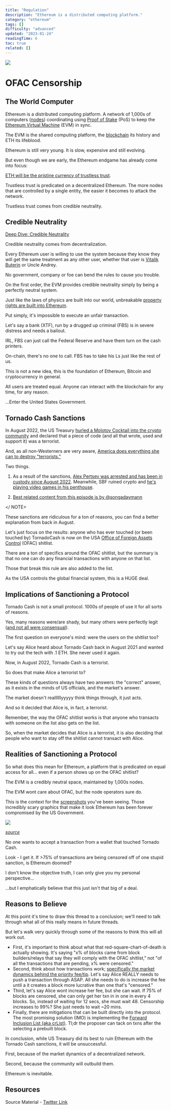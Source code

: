 ```yaml
---
title: "Regulation"
description: "Ethereum is a distributed computing platform."
category: "ethereum"
tags: []
difficulty: "advanced"
updated: "2023-01-24"
readingTime: 6
toc: true
related: []
---
```


![](/images/regulation-1.jpeg)

# OFAC Censorship

## The World Computer

Ethereum is a distributed computing platform. A network of 1,000s of computers ([nodes](/ethereum/node)) coordinating using [Proof of Stake](/ethereum/pos) (PoS) to keep the [Ethereum Virtual Machine](/ethereum/evm) (EVM) in sync.

The EVM is the shared computing platform, the [blockchain](/ethereum/blockchain) its history and ETH its lifeblood. 

Ethereum is still very young. It is slow, expensive and still evolving. 

But even though we are early, the Ethereum endgame has already come into focus:

[ETH will be the pristine currency of trustless trust](/ethereum/trustless-trust).

Trustless trust is predicated on a decentralized Ethereum. The more nodes that are controlled by a single entity, the easier it becomes to attack the network.

Trustless trust comes from credible neutrality. 

## Credible Neutrality

[Deep Dive: Credible Neutrality](/concepts/credible-neutrality)

Credible neutrality comes from decentralization.

Every Ethereum user is willing to use the system because they know they will get the same treatment as any other user, whether that user is [Vitalik Buterin](https://twitter.com/VitalikButerin) or Uncle Andrey.

No government, company or foe can bend the rules to cause you trouble.

On the first order, the EVM provides credible neutrality simply by being a perfectly neutral system. 

Just like the laws of physics are built into our world, unbreakable [property rights are built into Ethereum](/ethereum/internet-settlement).

Put simply, it's impossible to execute an unfair transaction.

Let's say a bank (XTF), run by a drugged up criminal (FBS) is in severe distress and needs a bailout.

IRL, FBS can just call the Federal Reserve and have them turn on the cash printers.

On-chain, there's no one to call. FBS has to take his Ls just like the rest of us.

This is not a new idea, this is the foundation of Ethereum, Bitcoin and cryptocurrency in general.

All users are treated equal. Anyone can interact with the blockchain for any time, for any reason.

...Enter the United States Government.

## Tornado Cash Sanctions

In August 2022, the US Treasury [hurled a Molotov Cocktail into the crypto community](https://home.treasury.gov/news/press-releases/jy0916) and declared that a piece of code (and all that wrote, used and support it) was a terrorist.

And, as all non-Westerners are very aware, [America does everything she can to destroy "terrorists."](/background/sanctions)

<NOTE>

Two things.

1) As a result of the sanctions, [Alex Pertsev was arrested and has been in custody since August 2022](https://www.coindesk.com/consensus-magazine/2022/12/05/alexey-pertsev-most-influential-2022/). Meanwhile, SBF ruined crypto and [he's playing video games in his penthouse](https://news.bitcoin.com/sbf-is-sleeping-better-playing-video-games-new-york-times-sam-bankman-fried-interview-dunked-on-for-going-soft-on-ftx-co-founder/).

2) [Best related content from this episode is by @songadaymann](https://twitter.com/songadaymann/status/1559983727488409601)

</ NOTE>

These sanctions are ridiculous for a ton of reasons, you can find a better explanation from back in August.

Let's just focus on the results: anyone who has ever touched (or been touched by) TornadoCash is now on the USA [Office of Foreign Assets Control](https://home.treasury.gov/policy-issues/office-of-foreign-assets-control-sanctions-programs-and-information) (OFAC) shitlist.

There are a ton of specifics around the OFAC shitlist, but the summary is that no one can do any financial transactions with anyone on that list. 

Those that break this rule are also added to the list.

As the USA controls the global financial system, this is a HUGE deal.

## Implications of Sanctioning a Protocol

Tornado Cash is not a small protocol. 1000s of people of use it for all sorts of reasons. 

Yes, many reasons were/are shady, but many others were perfectly legit ([and not all were consensual](https://cryptobriefing.com/buterin-armstrong-aoki-targeted-in-tornado-cash-eth-dusting-spree/)).

The first question on everyone's mind: were the users on the shitlist too?

Let's say Alice heard about Tornado Cash back in August 2021 and wanted to try out the tech with .1 ETH. She never used it again.

Now, in August 2022, Tornado Cash is a terrorist. 

So does that make Alice a terrorist to?

These kinds of questions always have two answers: the "correct" answer, as it exists in the minds of US officials, and the market's answer.

The market doesn't reallllllyyyyy think things through, it just acts. 

And so it decided that Alice is, in fact, a terrorist.

Remember, the way the OFAC shitlist works is that anyone who transacts with someone on the list also gets on the list.

So, when the market decides that Alice is a terrorist, it is also deciding that people who want to stay off the shitlist cannot transact with Alice.

## Realities of Sanctioning a Protocol

So what does this mean for Ethereum, a platform that is predicated on equal access for all... even if a person shows up on the OFAC shitlist?

The EVM is a credibly neutral space, maintained by 1,000s nodes.

The EVM wont care about OFAC, but the node operators sure do.

This is the context for the [screenshots](https://mevwatch.info) you've been seeing. Those incredibly scary graphics that make it look Ethereum has been forever compromised by the US Government.

![](/images/regulation-2.jpeg)

[*source*](https://mevwatch.info)

No one wants to accept a transaction from a wallet that touched Tornado Cash.

Look - I get it. If >75% of transactions are being censored off of one stupid sanction, is Ethereum doomed?

I don't know the objective truth, I can only give you my personal perspective...

...but I emphatically believe that this just isn't that big of a deal.

## Reasons to Believe

At this point it's time to draw this thread to a conclusion; we'll need to talk through what all of this really means in future threads.

But let's walk very quickly through some of the reasons to think this will all work out.

*   First, it's important to think about what that red-square-chart-of-death is actually showing. It's saying "x% of blocks came from block builders/relays that say they will comply with the OFAC shitlist," not "of all the transactions that are pending, x% were censored."
*   Second, think about how transactions work; [specifically the market dynamics behind the priority fee/tip](/ethereum/eip-1559). Let's say Alice REALLY needs to push a transaction through ASAP. All she needs to do is increase the fee until a it creates a block more lucrative than one that's "censored."
*   Third, let's say Alice wont increase her fee, but she can wait. If 75% of blocks are censored, she can only get her txn in in one in every 4 blocks. So, instead of waiting for 12 secs, she must wait 48. Censorship increases to 99%? She just needs to wait ~20 mins.
*   Finally, there are mitigations that can be built directly into the protocol. The most promising solution (IMO) is implementing the [Forward Inclusion List (aka crList)](https://notes.ethereum.org/@fradamt/H1ZqdtrBF). Tl;dr the proposer can tack on txns after the selecting a prebuilt block.

In conclusion, while US Treasury did its best to ruin Ethereum with the Tornado Cash sanctions, it will be unsuccessful.

First, because of the market dynamics of a decentralized network.

Second, because the community will outbuild them.

Ethereum is inevitable.

## Resources

Source Material - [Twitter Link](https://twitter.com/logarithmicrex/status/1593341632308314112)

